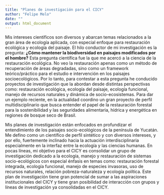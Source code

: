 ```yaml
---
title: "Planes de investigación para el CICY"
author: "Felipe Melo"
date: ""
output: html_document
---
```



Mis intereses científicos son diversos y abarcan temas relacionados a la gran área de ecología aplicada, con especial enfoque para restauración ecológica y ecología del paisaje. El hilo conductor de mi investigación es la pregunta: **¿Cómo mantener la biodiversidad en paisajes modificados por el hombre?** Esta pregunta científica fue la que me acercó a la ciencia de la restauración ecológica. No veo la restauración apenas como un método de recuperación de áreas degradadas, sino como un framework teórico/práctico para el estudio e intervención en los paisajes socioecológicos. Por lo tanto, para contestar a esta pregunta he conducido proyectos de investigación que la abordan desde distintas perspectivas como: restauración ecológica, ecología del paisaje, ecología funcional, manejo de recursos naturales y dinámica de socio-ecosistemas. Para dar un ejemplo reciente, en la actualidad coordino un gran proyecto de perfil multidisciplinario que busca entender el papel de la restauración forestal para la sostenibilidad y las seguridades alimentaria, hídrica y energética en regiones de bosque seco de Brasil. 

Mis planes de investigación están enfocados en profundizar el entendimiento de los paisajes socio-ecológicos de la península de Yucatán. Me defino como un científico de perfil sintético y con diversos intereses, y por ello, fuertemente inclinado hacia la actuación interdisciplinaria especialmente en la interfaz entre la ecología y las ciencias humanas. En pocas líneas, mi objetivo para el CICY es consolidar un grupo de investigación dedicado a la ecología, manejo y restauración de sistemas socio-ecológicos con especial énfasis en temas como: restauración forestal integrada, ecología funcional, manejo de especies invasoras, uso de recursos naturales, relación pobreza-naturaleza y ecología política. Este plan de investigación tiene gran potencial de sumar a las aspiraciones institucionales del CICY y tiene gran posibilidad de interacción con grupos y líneas de investigación ya consolidadas en el CICY.


